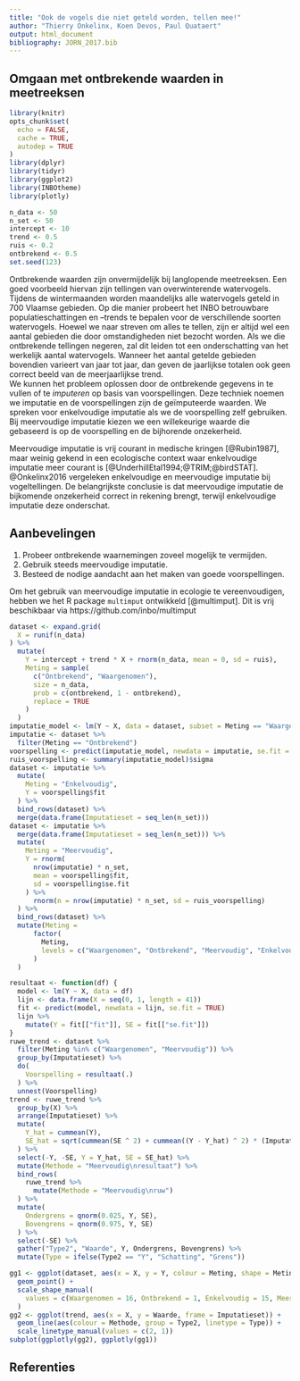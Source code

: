 ```yaml
---
title: "Ook de vogels die niet geteld worden, tellen mee!"
author: "Thierry Onkelinx, Koen Devos, Paul Quataert"
output: html_document
bibliography: JORN_2017.bib
---
```


## Omgaan met ontbrekende waarden in meetreeksen

```r
library(knitr)
opts_chunk$set(
  echo = FALSE,
  cache = TRUE,
  autodep = TRUE
)
library(dplyr)
library(tidyr)
library(ggplot2)
library(INBOtheme)
library(plotly)
```

```r
n_data <- 50
n_set <- 50
intercept <- 10
trend <- 0.5
ruis <- 0.2
ontbrekend <- 0.5
set.seed(123)
```

Ontbrekende waarden zijn onvermijdelijk bij langlopende meetreeksen. Een goed voorbeeld hiervan zijn tellingen van overwinterende watervogels. Tijdens de wintermaanden worden maandelijks alle watervogels geteld in 700 Vlaamse gebieden. Op die manier probeert het INBO betrouwbare populatieschattingen en –trends te bepalen voor de verschillende soorten watervogels. Hoewel we naar streven om alles te tellen, zijn er altijd wel een aantal gebieden die door omstandigheden niet bezocht worden. Als we die ontbrekende tellingen negeren, zal dit leiden tot een onderschatting van het werkelijk aantal watervogels. Wanneer het aantal getelde gebieden bovendien varieert van jaar tot jaar, dan geven de jaarlijkse totalen ook geen correct beeld van de meerjaarlijkse trend.  
We kunnen het probleem oplossen door de ontbrekende gegevens in te vullen of te _imputeren_ op basis van voorspellingen. Deze techniek noemen we imputatie en de voorspellingen zijn de geïmputeerde waarden. We spreken voor enkelvoudige imputatie als we de voorspelling zelf gebruiken. Bij meervoudige imputatie kiezen we een willekeurige waarde die gebaseerd is op de voorspelling en de bijhorende onzekerheid.

Meervoudige imputatie is vrij courant in medische kringen [@Rubin1987], maar weinig gekend in een ecologische context waar enkelvoudige imputatie meer courant is [@UnderhillEtal1994;@TRIM;@birdSTAT]. @Onkelinx2016 vergeleken enkelvoudige en meervoudige imputatie bij vogeltellingen. De belangrijkste conclusie is dat meervoudige imputatie de bijkomende onzekerheid correct in rekening brengt, terwijl enkelvoudige imputatie deze onderschat.


## Aanbevelingen

1. Probeer ontbrekende waarnemingen zoveel mogelijk te vermijden.
1. Gebruik steeds meervoudige imputatie.
1. Besteed de nodige aandacht aan het maken van goede voorspellingen.

Om het gebruik van meervoudige imputatie in ecologie te vereenvoudigen, hebben we het R package `multimput` ontwikkeld [@multimput]. Dit is vrij beschikbaar via https://github.com/inbo/multimput

```r
dataset <- expand.grid(
  X = runif(n_data)
) %>%
  mutate(
    Y = intercept + trend * X + rnorm(n_data, mean = 0, sd = ruis),
    Meting = sample(
      c("Ontbrekend", "Waargenomen"), 
      size = n_data, 
      prob = c(ontbrekend, 1 - ontbrekend), 
      replace = TRUE
    )
  )
imputatie_model <- lm(Y ~ X, data = dataset, subset = Meting == "Waargenomen")
imputatie <- dataset %>%
  filter(Meting == "Ontbrekend")
voorspelling <- predict(imputatie_model, newdata = imputatie, se.fit = TRUE)
ruis_voorspelling <- summary(imputatie_model)$sigma
dataset <- imputatie %>%
  mutate(
    Meting = "Enkelvoudig",
    Y = voorspelling$fit
  ) %>%
  bind_rows(dataset) %>%
  merge(data.frame(Imputatieset = seq_len(n_set)))
dataset <- imputatie %>%
  merge(data.frame(Imputatieset = seq_len(n_set))) %>%
  mutate(
    Meting = "Meervoudig",
    Y = rnorm(
      nrow(imputatie) * n_set,
      mean = voorspelling$fit,
      sd = voorspelling$se.fit
    ) %>%
      rnorm(n = nrow(imputatie) * n_set, sd = ruis_voorspelling)
  ) %>%
  bind_rows(dataset) %>%
  mutate(Meting = 
      factor(
        Meting, 
        levels = c("Waargenomen", "Ontbrekend", "Meervoudig", "Enkelvoudig")
      )
  )
```

```r
resultaat <- function(df) {
  model <- lm(Y ~ X, data = df)
  lijn <- data.frame(X = seq(0, 1, length = 41))
  fit <- predict(model, newdata = lijn, se.fit = TRUE)
  lijn %>%
    mutate(Y = fit[["fit"]], SE = fit[["se.fit"]])
}
ruwe_trend <- dataset %>%
  filter(Meting %in% c("Waargenomen", "Meervoudig")) %>%
  group_by(Imputatieset) %>%
  do(
    Voorspelling = resultaat(.)
  ) %>%
  unnest(Voorspelling)
trend <- ruwe_trend %>%
  group_by(X) %>%
  arrange(Imputatieset) %>%
  mutate(
    Y_hat = cummean(Y),
    SE_hat = sqrt(cummean(SE ^ 2) + cummean((Y - Y_hat) ^ 2) * (Imputatieset + 1) / (Imputatieset - 1))
  ) %>%
  select(-Y, -SE, Y = Y_hat, SE = SE_hat) %>%
  mutate(Methode = "Meervoudig\nresultaat") %>%
  bind_rows(
    ruwe_trend %>%
      mutate(Methode = "Meervoudig\nruw")
  ) %>%
  mutate(
    Ondergrens = qnorm(0.025, Y, SE),
    Bovengrens = qnorm(0.975, Y, SE)
  ) %>%
  select(-SE) %>%
  gather("Type2", "Waarde", Y, Ondergrens, Bovengrens) %>%
  mutate(Type = ifelse(Type2 == "Y", "Schatting", "Grens"))
```


```r
gg1 <- ggplot(dataset, aes(x = X, y = Y, colour = Meting, shape = Meting, frame = Imputatieset)) +
  geom_point() +
  scale_shape_manual(
    values = c(Waargenomen = 16, Ontbrekend = 1, Enkelvoudig = 15, Meervoudig = 17)
  )
gg2 <- ggplot(trend, aes(x = X, y = Waarde, frame = Imputatieset)) +
  geom_line(aes(colour = Methode, group = Type2, linetype = Type)) +
  scale_linetype_manual(values = c(2, 1))
subplot(ggplotly(gg2), ggplotly(gg1))
```

## Referenties
